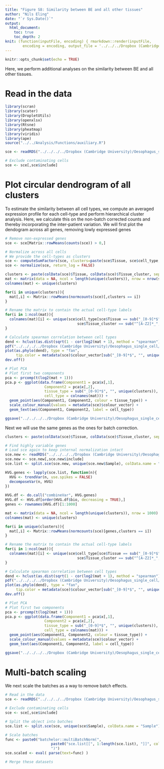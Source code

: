 ```yaml
---
title: "Figure S8: Similarity between BE and all other tissues"
author: "Nils Eling"
date: "`r Sys.Date()`"
output: 
  html_document:
    toc: true
    toc_depth: 2
knit: (function(inputFile, encoding) { rmarkdown::render(inputFile, 
        encoding = encoding, output_file = '../../../Dropbox (Cambridge University)/Oesophagus_single_cell/Results/Figures/Fig_S6.html') })
---
```


```r
knitr::opts_chunk$set(echo = TRUE)
```

Here, we perform additional analyses on the similarity between BE and all other tissues.

# Read in the data

```r
library(scran)
library(scater)
library(DropletUtils)
library(openxlsx)
library(Rtsne)
library(pheatmap)
library(viridis)
library(ape)
source("../../Analysis/Functions/auxiliary.R")

sce <- readRDS("../../../../Dropbox (Cambridge University)/Oesophagus_single_cell/All_corrected_sce.rds")

# Exclude contaminating cells
sce <- sce[,sce$include]
```

# Plot circular dendrogram of all clusters

To estimate the similarity between all cell types, we compute an averaged expression profile for each cell-type and perform hierarchical cluster analysis.
Here, we calculate this on the non-batch corrected counts and thereby incorporating the inter-patient variation.
We will first plot the dendogram across all genes, removing lowly expressed genes

```r
# Remove non-expressed genes
sce <- sce[Matrix::rowMeans(counts(sce)) > 0,]

# Normalize across all cells
# We provide the cell-types as clusters
sce <- computeSumFactors(sce, clusters=paste(sce$Tissue, sce$cell_type, sep = "_"))
sce <- normalize(sce, return_log = FALSE)

clusters <- paste(colData(sce)$Tissue, colData(sce)$Tissue_cluster, sep = "_")
mat <- matrix(data = NA, ncol = length(unique(clusters)), nrow = nrow(sce))
colnames(mat) <- unique(clusters)

for(i in unique(clusters)){
  mat[,i] <- Matrix::rowMeans(normcounts(sce)[,clusters == i])
}

# Rename the matrix to contain the actual cell-type labels
for(i in 1:ncol(mat)){
  colnames(mat)[i] <- unique(sce$cell_type[sce$Tissue == sub("_[0-9]*$", "", colnames(mat)[i]) &
                                 sce$Tissue_cluster == sub("^[A-Z2]*_", "", colnames(mat)[i])])
}

# Calculate spearman correlation between cell types
dend <- hclust(as.dist(sqrt(1 - cor(log2(mat + 1), method = "spearman"))/2), method = "ward.D2")
pdf("../../../../Dropbox (Cambridge University)/Oesophagus_single_cell/Results/Figures/Supplementary_figures/S8/Tree_all_genes.pdf", width = 10, height = 10)
plot(as.phylo(dend), type = "fan", 
     tip.color = metadata(sce)$colour_vector[sub("_[0-9]*$", "", unique(clusters))])
dev.off()

# Plot PCA
# Plot first two components
pca <- prcomp(t(log2(mat + 1)))
pca.p <- ggplot(data.frame(Component1 = pca$x[,1],
                  Component2 = pca$x[,2],
                  tissue_type = sub("_[0-9]*$", "", unique(clusters)),
                  cell_type = colnames(mat))) +
  geom_point(aes(Component1, Component2, colour = tissue_type)) +
  scale_colour_manual(values = metadata(sce)$colour_vector) + 
  geom_text(aes(Component1, Component2, label = cell_type))

ggsave("../../../../Dropbox (Cambridge University)/Oesophagus_single_cell/Results/Figures/Supplementary_figures/S8/PCA_cell_types_all_genes.pdf", pca.p, width = 10, height = 10)
```

Next we will use the same genes as the ones for batch correction.

```r
clusters <- paste(colData(sce)$Tissue, colData(sce)$Tissue_cluster, sep = "_")

# Find highly variable genes
# Load sce again to keep internal normalization intact
sce.new <- readRDS("../../../../Dropbox (Cambridge University)/Oesophagus_single_cell/All_corrected_sce.rds")
sce.new <- sce.new[,sce.new$include]
sce.list <- split.sce(sce.new, unique(sce.new$Sample), colData.name = "Sample")

HVG.genes <- lapply(sce.list, function(n){
  HVG <- trendVar(n, use.spikes = FALSE)
  decomposeVar(n, HVG)
})
  
HVG.df <- do.call("combineVar", HVG.genes)
HVG.df <- HVG.df[order(HVG.df$bio, decreasing = TRUE),]
genes <- rownames(HVG.df)[1:1000]

mat <- matrix(data = NA, ncol = length(unique(clusters)), nrow = 1000)
colnames(mat) <- unique(clusters)

for(i in unique(clusters)){
  mat[,i] <- Matrix::rowMeans(normcounts(sce)[genes,clusters == i])
}

# Rename the matrix to contain the actual cell-type labels
for(i in 1:ncol(mat)){
  colnames(mat)[i] <- unique(sce$cell_type[sce$Tissue == sub("_[0-9]*$", "", colnames(mat)[i]) &
                                 sce$Tissue_cluster == sub("^[A-Z2]*_", "", colnames(mat)[i])])
}

# Calculate spearman correlation between cell types
dend <- hclust(as.dist(sqrt(1 - cor(log2(mat + 1), method = "spearman"))/2), method = "ward.D2")
pdf("../../../../Dropbox (Cambridge University)/Oesophagus_single_cell/Results/Figures/Supplementary_figures/S8/Tree_HVG.pdf", width = 10, height = 10)
plot(as.phylo(dend), type = "fan", 
     tip.color = metadata(sce)$colour_vector[sub("_[0-9]*$", "", unique(clusters))])
dev.off()

# Plot PCA
# Plot first two components
pca <- prcomp(t(log2(mat + 1)))
pca.p <- ggplot(data.frame(Component1 = pca$x[,1],
                  Component2 = pca$x[,2],
                  tissue_type = sub("_[0-9]*$", "", unique(clusters)),
                  cell_type = colnames(mat))) +
  geom_point(aes(Component1, Component2, colour = tissue_type)) +
  scale_colour_manual(values = metadata(sce)$colour_vector) + 
  geom_text(aes(Component1, Component2, label = cell_type))

ggsave("../../../../Dropbox (Cambridge University)/Oesophagus_single_cell/Results/Figures/Supplementary_figures/S8/PCA_cell_types_HVG.pdf", pca.p, width = 10, height = 10)
```

# Multi-batch scaling

We next scale the batches as a way to remove batch effects. 

```r
# Read in the data
sce <- readRDS("../../../../Dropbox (Cambridge University)/Oesophagus_single_cell/All_corrected_sce.rds")

# Exclude contaminating cells
sce <- sce[,sce$include]

# Split the object into batches
sce.list <- split.sce(sce, unique(sce$Sample), colData.name = "Sample")

# Scale batches
func <- paste0("batchelor::multiBatchNorm(", 
                     paste0("sce.list[[", 1:length(sce.list), "]]", collapse=", "), 
                     ")")
sce.scaled <- eval( parse(text=func) )

# Merge these datasets

```

